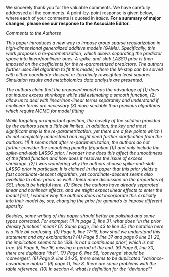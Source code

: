 We sincerely thank you for the valuable comments. We have carefully addressed all the comments. A point-by-point response is given below, where each of your comments is quoted in _italics_. __For a summary of major changes, please see our response to the Associate Editor.__

\bigskip

_Comments to the Authorss_

_This paper introduces a new way to impose group sparse regularization in high-dimensional generalized additive models (GAMs). Specifically, this work proposes a re-parametrization, which allows separating the predictor space into linear/nonlinear ones. A spike-and-slab LASSO prior is then imposed on the coefficients for the re-parametrized predictors. The authors further uses EM algorithm to fit this model, where the M-step can be solved with either coordinate-descent or iteratively reweighted least squares. Simulation results and metabolomics data analysis are presented._

_The authors claim that the proposed model has the advantage of_
_(1) does not induce excess shrinkage while still estimating a smooth function,_
_(2) allow us to deal with linear/non-linear terms separately and understand if nonlinear terms are necessary_
_(3) more scalable than previous algorithms which require MCMC for model fitting_

_While targeting an important question, the novelty of the solution provided by the authors seem a little bit limited. In addition, the key and most significant step is the re-parametrization, yet there are a few points which I do not completely understand and might need further clarification from the authors:_
_(1) It seems that after re-parametrization, the authors do not further consider the smoothing penalty (Equation (1)) and only include the spike-and-slab LASSO prior. I wonder how does this affect the smoothness of the fitted function and how does it resolves the issue of excess shrinkage._
_(2) I was wondering why the authors choose spike-and-slab LASSO prior in particular. It is claimed in the paper that this prior yields a fast coordinate-descent algorithm, yet coordinate-descent seems also available to other priors as well. I think more discussion on the properties of SSL should be helpful here._
_(3) Since the authors have already separated linear and nonlinear effects, and we might expect linear effects to enter the model first, I wonder why the authors does not incorporate this explicitly into their model by, say, changing the prior for gamma’s to impose different sparsity._


_Besides, some writing of this paper should better be polished and some typos corrected. For example:
(1) In page 3, line 31, what does "in the prior density function" mean?
(2) Same page, line 43 to line 45, the notation here is a little bit confusing.
(3) Page 5, line 17-18, how shall we understand this statement and any explanations?
(4) Page 5 line 37 and page 6 line 21-22, the implication seems to be ‘SSL is not a continuous prior’, which is not true.
(5) Page 6, line 16, missing a period at the end.
(6) Page 6, line 30, there are duplicate "the’".
(7) Page 6, line 56, ‘converge’ should be ‘converges’.
(8) Page 9, line 24-25, there seems to be duplicated "variance-covariance matrix".
(9) page 11, line 8, there are some problems with the table reference.
(10) In section 4, what is definition for the "deviance"?_
